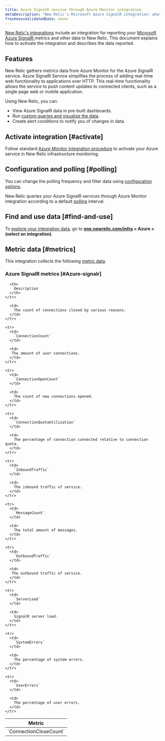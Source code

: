 ```yaml
---
title: Azure SignalR service through Azure Monitor integration
metaDescription: "New Relic's Microsoft Azure SignalR integration: what data it reports and how to enable it."
freshnessValidatedDate: never
---
```


[New Relic's integrations](/docs/infrastructure/integrations-getting-started/getting-started/introduction-infrastructure-integrations) include an integration for reporting your [Microsoft Azure SignalR ](https://learn.microsoft.com/en-us/azure/azure-signalr/) metrics and other data to New Relic. This document explains how to activate the integration and describes the data reported.

## Features

New Relic gathers metrics data from Azure Monitor for the Azure SignalR service. Azure SignalR Service simplifies the process of adding real-time web functionality to applications over HTTP. This real-time functionality allows the service to push content updates to connected clients, such as a single page web or mobile application.

Using New Relic, you can:

* View Azure SignalR data in pre-built dashboards.
* Run [custom queries and visualize the data](/docs/infrastructure/integrations-getting-started/getting-started/use-integration-data-new-relic-insights).
* Create alert conditions to notify you of changes in data.

## Activate integration [#activate]

Follow standard [Azure Monitor integration procedure](/docs/infrastructure/microsoft-azure-integrations/azure-integrations-list/azure-monitor) to activate your Azure service in New Relic infrastructure monitoring.

## Configuration and polling [#polling]

You can change the polling frequency and filter data using [configuration options](/docs/infrastructure/microsoft-azure-integrations/azure-integrations-list/azure-monitor/#settings).

New Relic queries your Azure SignalR services through Azure Monitor integration according to a default [polling](/docs/infrastructure/microsoft-azure-integrations/azure-integrations-list/azure-monitor/#settings) interval.

## Find and use data [#find-and-use]

To [explore your integration data](/docs/infrastructure/integrations/find-use-infrastructure-integration-data), go to **[one.newrelic.com/infra](https://one.newrelic.com/infra) > Azure > (select an integration)**.

## Metric data [#metrics]

This integration collects the following [metric data](/docs/infrastructure/integrations-getting-started/getting-started/understand-integration-data-data-types#metric).

### Azure SignalR metrics [#Azure-signalr]

<table>
  <thead>
    <tr>
      <th style={{ width: "300px" }}>
        Metric
      </th>

      <th>
        Description
      </th>
    </tr>
  </thead>

  <tbody>
    <tr>
      <td>
        `ConnectionCloseCount`
      </td>

      <td>
        The count of connections closed by various reasons.
      </td>
    </tr>

    <tr>
      <td>
        `ConnectionCount`
      </td>

      <td>
       The amount of user connections.
      </td>
    </tr>

    <tr>
      <td>
        `ConnectionOpenCount`
      </td>

      <td>
        The count of new connections opened.
      </td>
    </tr>

    <tr>
      <td>
        `ConnectionQuotaUtilization`
      </td>

      <td>
        The percentage of connection connected relative to connection quota.
      </td>
    </tr>

    <tr>
      <td>
        `InboundTraffic`
      </td>

      <td>
        The inbound traffic of service.
      </td>
    </tr>

    <tr>
      <td>
        `MessageCount`
      </td>

      <td>
        The total amount of messages.
      </td>
    </tr>

    <tr>
      <td>
        `OutboundTraffic`
      </td>

      <td>
       The outbound traffic of service.
      </td>
    </tr>

    <tr>
      <td>
        `ServerLoad`
      </td>

      <td>
        SignalR server load.
      </td>
    </tr>

    <tr>
      <td>
        `SystemErrors`
      </td>

      <td>
        The percentage of system errors.
      </td>
    </tr>

    <tr>
      <td>
        `UserErrors`
      </td>

      <td>
        The percentage of user errors.
      </td>
    </tr>
  </tbody>
</table>

